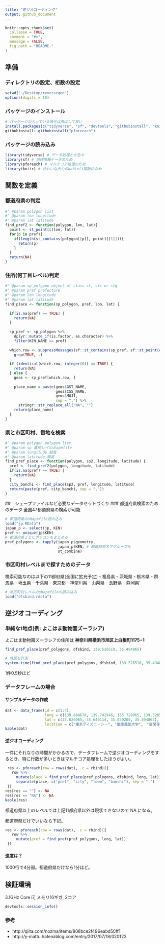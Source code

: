 ```yaml
---
title: "逆ジオコーディング"
output: github_document
---
```


```r
knitr::opts_chunk$set(
  collapse = TRUE,
  comment = "#>",
  message = FALSE,
  fig.path = "README-"
)
```
## 準備
### ディレクトリの設定、桁数の設定
```r
setwd("~/Desktop/reversegeo")
options(digits = 15)
```
### パッケージのインストール
```r
# パッケージが入っている場合は飛ばして良い
install.packages(c("tidyverse", "sf", "devtools", "githubinstall", "knitr"))
githubinstall::githubinstall("pforeeach")
```
### パッケージの読み込み
```r
library(tidyverse) # データ処理とか色々
library(sf) # 地理情報データのため
library(pforeach) # マルチコア処理のため
library(knitr) # きれいな出力のkable()関数のため
```

## 関数を定義
### 都道府県の判定
```r
#' @param polygon list
#' @param lon longitude
#' @param lat latitude
find_pref2 <- function(polygon, lon, lat){
  point <- st_point(c(lon, lat))
  for(p in pref){
    if(length(st_contains(polygon[[p]], point)[[1]])){
      return(p)
    }
  }
  return(NA)
}
```
### 住所(何丁目レベル)判定
```r
#' @param sp_polygon object of class sf, sfc or sfg
#' @param pref prefecture
#' @param lon longitude
#' @param lat latitude
find_place <- function(sp_polygon, pref, lon, lat) {
  
  if(is.na(pref) == TRUE) {
    return(NA)
  }
  
  sp_pref <- sp_polygon %>%
    dplyr::mutate_if(is.factor, as.character) %>%
    filter(KEN_NAME == pref)
  
  which.row <- suppressMessages(sf::st_contains(sp_pref, sf::st_point(c(lon, lat)), sparse = FALSE)) %>%
    grep(TRUE, .)
  
  if (identical(which.row, integer(0)) == TRUE) {
    return(NA)
  } else {
    geos <- sp_pref[which.row, ]
    
    place_name = paste(geos$GST_NAME,
                       geos$CSS_NAME,
                       geos$MOJI,
                       sep = ",") %>%
      stringr::str_replace_all("NA", "")
    return(place_name)
  }
}
```
### 県と市区町村、番地を検索
```r
#' @param polygon polygon list
#' @param sp 番地レベルshapefile
#' @param longitude 経度
#' @param latitude 緯度
find_pref_place <- function(polygon, sp2, longitude, latitude) {
  pref <- find_pref2(polygon, longitude, latitude)
  if(is.na(pref) == TRUE) {
    return(NA)
  }
  city_banchi <- find_place(sp2, pref, longitude, latitude)
  return(paste(pref, city_banchi, sep = ","))
}
```

##　シェープファイルなど必要なデータセットづくり
### 都道府県検索のためのデータ
全国47都道府県の検索が可能
```r
# 都道府県のshapefile読み込み
load("jp.RData")
japan_p <- select(jp, KEN)
pref <- unique(jp$KEN)
# 都道府県ごとにポリゴンをまとめる
pref_polygons <- tapply(japan_p$geometry,
                        japan_p$KEN, # 都道府県名でグループ化
                        st_combine)
```

### 市区町村レベルまで探すためのデータ
検索可能なのは以下の11都府県(全国に拡充予定)
- 福島県
- 茨城県
- 栃木県
- 群馬県
- 埼玉県
- 千葉県
- 東京都
- 神奈川県
- 山梨県
- 長野県
- 静岡県'
```r
# 市区町村レベルのshapefileの読み込み
load("dfsbind.rdata")
```

## 逆ジオコーディング
### 単純な1地点(例: よこはま動物園ズーラシア)
よこはま動物園ズーラシアの住所は **神奈川県横浜市旭区上白根町1175−1**
```r
find_pref_place(pref_polygons, dfsbind, 139.526510, 35.494865)

# 時間を計測
system.time(find_pref_place(pref_polygons, dfsbind, 139.526510, 35.494865))
```

1件0.5秒ほど

### データフレームの場合
#### サンプルデータの作成
```r
dat <- data_frame(id = c(1:4),
                  long = c(139.884678, 139.742946, 135.728965, 139.526510),
                  lat = c(35.626065, 35.649114, 35.039200, 35.494865),
                  location = c("東京ディズニーシー", "慶應義塾大学",　"金閣寺", "よこはま動物園ズーラシア"))
kable(dat)
```

#### 逆ジオコーディング
一件にそれなりの時間がかかるので、データフレームで逆ジオコーディングをするとき、特に行数が多いときはマルチコア処理をしたほうがよい。
```r
 res <- pforeach(row = rows(dat), .c = rbind)({
   row %>%
     mutate(place = find_pref_place(pref_polygons, dfsbind, long, lat)) %>%
     separate(place, c("pref", "city", "town", "banchi"), sep = ",")
 })
res[res == ""] <- NA
res[res == "NA"] <- NA
kable(res)
```

都道府県以上のレベルでは上記11都府県以外は現状できないので NA になる。

都道府県だけでいいなら下記。
```r
res <- pforeach(row = rows(dat), .c = rbind)({
   row %>%
     mutate(pref = find_pref(pref_polygons, long, lat))
 })
```

#### 速度は？
1000行で4分弱。都道府県だけなら1分ほど。

## 検証環境
3.1GHz Core i7, メモリ16ギガ, 2コア
```r
devtools::session_info()
```

### 参考
- http://qiita.com/nozma/items/808bce2f496eabd50ff1
- http://y-mattu.hatenablog.com/entry/2017/07/18/020123

